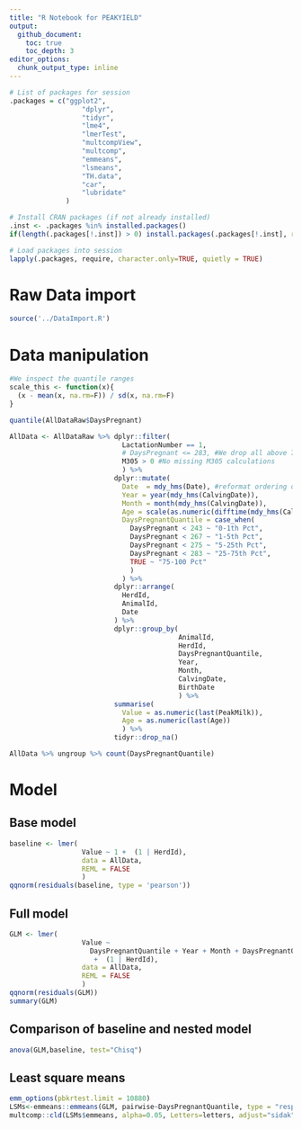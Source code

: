 ```yaml
---
title: "R Notebook for PEAKYIELD"
output: 
  github_document:
    toc: true
    toc_depth: 3
editor_options: 
  chunk_output_type: inline
---
```


```r
# List of packages for session
.packages = c("ggplot2",
                  "dplyr",
                  "tidyr",                
                  "lme4",
                  "lmerTest",
                  "multcompView",
                  "multcomp",
                  "emmeans",
                  "lsmeans",
                  "TH.data",
                  "car",
                  "lubridate"
              )

# Install CRAN packages (if not already installed)
.inst <- .packages %in% installed.packages()
if(length(.packages[!.inst]) > 0) install.packages(.packages[!.inst], repos = "http://cran.us.r-project.org", dependencies = TRUE)

# Load packages into session
lapply(.packages, require, character.only=TRUE, quietly = TRUE)

```

# Raw Data import

```r
source('../DataImport.R')
```

# Data manipulation

```r
#We inspect the quantile ranges
scale_this <- function(x){
  (x - mean(x, na.rm=F)) / sd(x, na.rm=F)
}

quantile(AllDataRaw$DaysPregnant)

AllData <- AllDataRaw %>% dplyr::filter(
                            LactationNumber == 1,
                            # DaysPregnant <= 283, #We drop all above 75th percentile because no interest at this stage, missing inseminations?
                            M305 > 0 #No missing M305 calculations
                            ) %>% 
                          dplyr::mutate(
                            Date  = mdy_hms(Date), #reformat ordering date
                            Year = year(mdy_hms(CalvingDate)),
                            Month = month(mdy_hms(CalvingDate)),
                            Age = scale(as.numeric(difftime(mdy_hms(CalvingDate), mdy_hms(BirthDate), units = "days"))),
                            DaysPregnantQuantile = case_when(
                              DaysPregnant < 243 ~ "0-1th Pct",
                              DaysPregnant < 267 ~ "1-5th Pct",
                              DaysPregnant < 275 ~ "5-25th Pct",
                              DaysPregnant < 283 ~ "25-75th Pct",
                              TRUE ~ "75-100 Pct"
                              )
                            ) %>%
                          dplyr::arrange(
                            HerdId,
                            AnimalId,
                            Date
                          ) %>%
                          dplyr::group_by(
                                          AnimalId,
                                          HerdId,
                                          DaysPregnantQuantile,
                                          Year,
                                          Month,
                                          CalvingDate,
                                          BirthDate
                                          ) %>% 
                          summarise(
                            Value = as.numeric(last(PeakMilk)),
                            Age = as.numeric(last(Age))
                            ) %>% 
                          tidyr::drop_na() 
```
```r
AllData %>% ungroup %>% count(DaysPregnantQuantile)    
```

# Model

## Base model

```r
baseline <- lmer(
                  Value ~ 1 +  (1 | HerdId), 
                  data = AllData,
                  REML = FALSE
                  )
qqnorm(residuals(baseline, type = 'pearson'))
```

## Full model

```r
GLM <- lmer(
                  Value ~ 
                    DaysPregnantQuantile + Year + Month + DaysPregnantQuantile + Age
                     +  (1 | HerdId),
                  data = AllData,
                  REML = FALSE
                  )
qqnorm(residuals(GLM))
summary(GLM)
```
## Comparison of baseline and nested model

```r
anova(GLM,baseline, test="Chisq")
```

## Least square means

```r
emm_options(pbkrtest.limit = 10880)
LSMs<-emmeans::emmeans(GLM, pairwise~DaysPregnantQuantile, type = "response", adjust="sidak", glhargs=list())
multcomp::cld(LSMs$emmeans, alpha=0.05, Letters=letters, adjust="sidak")
```




